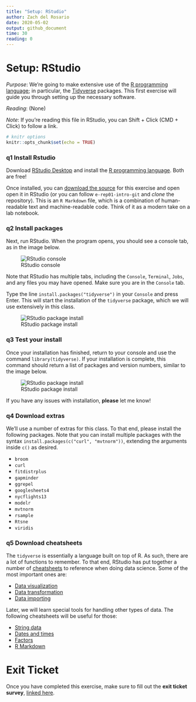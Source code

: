 ```yaml
---
title: "Setup: RStudio"
author: Zach del Rosario
date: 2020-05-02
output: github_document
time: 30
reading: 0
---
```


# Setup: RStudio

*Purpose*: We're going to make extensive use of the [R programming language](https://www.r-project.org/about.html); in particular, the [Tidyverse](https://www.tidyverse.org/) packages. This first exercise will guide you through setting up the necessary software.

*Reading*: (None)

*Note*: If you're reading this file in RStudio, you can Shift + Click (CMD + Click) to follow a link.

```r
# knitr options
knitr::opts_chunk$set(echo = TRUE)
```

### __q1__ Install Rstudio

Download [RStudio Desktop](https://rstudio.com/products/rstudio/download/) and install the [R programming language](https://cran.rstudio.com/). Both are free!

Once installed, you can [download the source](https://github.com/zdelrosario/data-science-curriculum/blob/master/exercises/e-setup00-install-master.Rmd) for this exercise and open open it in RStudio (or you can follow `e-rep01-intro-git` and *clone* the repository). This is an `R Markdown` file, which is a combination of human-readable text and machine-readable code. Think of it as a modern take on a lab notebook.

### __q2__ Install packages

Next, run RStudio. When the program opens, you should see a console tab, as in
the image below.

![RStudio console](./images/rstudio-console.png)

Note that RStudio has multiple tabs, including the `Console`, `Terminal`,
`Jobs`, and any files you may have opened. Make sure you are in the `Console`
tab.

Type the line `install.packages("tidyverse")` in your `Console` and press Enter.
This will start the installation of the `tidyverse` package, which we will use
extensively in this class.

![RStudio package install](./images/rstudio-cli-install.png)

### __q3__ Test your install

Once your installation has finished, return to your console and use the command
`library(tidyverse)`. If your installation is complete, this command should
return a list of packages and version numbers, similar to the image below.

![RStudio package install](./images/rstudio-cli-library.png)

If you have any issues with installation, __please__ let me know!

### __q4__ Download extras

We'll use a number of extras for this class. To that end, please install the following packages. Note that you can install multiple packages with the syntax `install.packages(c("curl", "mvtnorm"))`, extending the arguments inside `c()` as desired.

- `broom`
- `curl`
- `fitdistrplus`
- `gapminder`
- `ggrepel`
- `googlesheets4`
- `nycflights13`
- `modelr`
- `mvtnorm`
- `rsample`
- `Rtsne`
- `viridis`

### __q5__ Download cheatsheets

The `tidyverse` is essentially a language built on top of R. As such, there are
a lot of functions to remember. To that end, RStudio has put together a number
of [cheatsheets](https://rstudio.com/resources/cheatsheets/) to reference when
doing data science. Some of the most important ones are:

- [Data visualization](https://github.com/rstudio/cheatsheets/raw/master/data-visualization-2.1.pdf)
- [Data transformation](https://github.com/rstudio/cheatsheets/raw/master/data-transformation.pdf)
- [Data importing](https://github.com/rstudio/cheatsheets/raw/master/data-import.pdf)

Later, we will learn special tools for handling other types of data. The following cheatsheets will be useful for those:

- [String data](https://github.com/rstudio/cheatsheets/raw/master/strings.pdf)
- [Dates and times](https://github.com/rstudio/cheatsheets/raw/master/lubridate.pdf)
- [Factors](https://github.com/rstudio/cheatsheets/raw/master/factors.pdf)
- [R Markdown](https://github.com/rstudio/cheatsheets/raw/master/rmarkdown-2.0.pdf)

<!-- include-exit-ticket -->
# Exit Ticket
<!-- -------------------------------------------------- -->

Once you have completed this exercise, make sure to fill out the **exit ticket survey**, [linked here](https://docs.google.com/forms/d/e/1FAIpQLSeuq2LFIwWcm05e8-JU84A3irdEL7JkXhMq5Xtoalib36LFHw/viewform?usp=pp_url&entry.693978880=e-setup00-install-assignment.Rmd).
